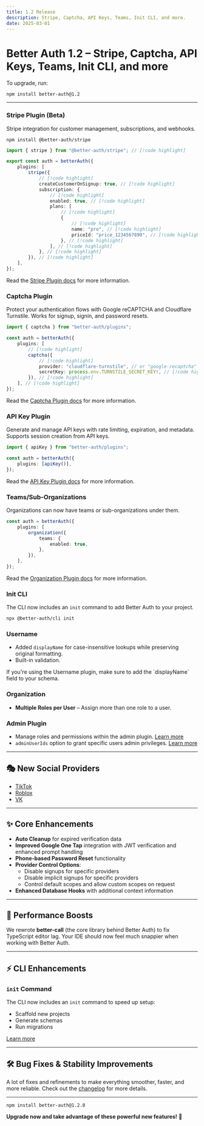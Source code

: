 ```yaml
---
title: 1.2 Release
description: Stripe, Captcha, API Keys, Teams, Init CLI, and more.
date: 2025-03-01
---
```


# Better Auth 1.2 – Stripe, Captcha, API Keys, Teams, Init CLI, and more

To upgrade, run:

```package-install
npm install better-auth@1.2
```

---

### **Stripe Plugin (Beta)**

Stripe integration for customer management, subscriptions, and webhooks.

```package-install
npm install @better-auth/stripe
```

```ts title="auth.ts"
import { stripe } from "@better-auth/stripe"; // [!code highlight]

export const auth = betterAuth({
    plugins: [
        stripe({
            // [!code highlight]
            createCustomerOnSignup: true, // [!code highlight]
            subscription: {
                // [!code highlight]
                enabled: true, // [!code highlight]
                plans: [
                    // [!code highlight]
                    {
                        // [!code highlight]
                        name: "pro", // [!code highlight]
                        priceId: "price_1234567890", // [!code highlight]
                    }, // [!code highlight]
                ], // [!code highlight]
            }, // [!code highlight]
        }), // [!code highlight]
    ],
});
```

Read the [Stripe Plugin docs](/docs/plugins/stripe) for more information.

### **Captcha Plugin**

Protect your authentication flows with Google reCAPTCHA and Cloudflare Turnstile. Works for signup, signin, and password resets.

```ts title="auth.ts"
import { captcha } from "better-auth/plugins";

const auth = betterAuth({
    plugins: [
        // [!code highlight]
        captcha({
            // [!code highlight]
            provider: "cloudflare-turnstile", // or "google-recaptcha" // [!code highlight]
            secretKey: process.env.TURNSTILE_SECRET_KEY!, // [!code highlight]
        }), // [!code highlight]
    ], // [!code highlight]
});
```

Read the [Captcha Plugin docs](/docs/plugins/captcha) for more information.

### **API Key Plugin**

Generate and manage API keys with rate limiting, expiration, and metadata. Supports session creation from API keys.

```ts title="auth.ts"
import { apiKey } from "better-auth/plugins";

const auth = betterAuth({
    plugins: [apiKey()],
});
```

Read the [API Key Plugin docs](/docs/plugins/api-key) for more information.

### **Teams/Sub-Organizations**

Organizations can now have teams or sub-organizations under them.

```ts title="auth.ts"
const auth = betterAuth({
    plugins: [
        organization({
            teams: {
                enabled: true,
            },
        }),
    ],
});
```

Read the [Organization Plugin docs](/docs/plugins/organization#teams) for more information.

### **Init CLI**

The CLI now includes an `init` command to add Better Auth to your project.

```bash title="terminal"
npx @better-auth/cli init
```

### **Username**

- Added `displayName` for case-insensitive lookups while preserving original formatting.
- Built-in validation.

<Callout type="info">
    If you're using the Username plugin, make sure to add the `displayName` field to your schema.
</Callout>

### **Organization**

- **Multiple Roles per User** – Assign more than one role to a user.

### **Admin Plugin**

- Manage roles and permissions within the admin plugin. [Learn more](/docs/plugins/admin)
- `adminUserIds` option to grant specific users admin privileges. [Learn more](/docs/plugins/admin#usage)

---

## 🎭 New Social Providers

- [TikTok](/docs/authentication/tiktok)
- [Roblox](/docs/authentication/roblox)
- [VK](/docs/authentication/vk)

---

## ✨ Core Enhancements

- **Auto Cleanup** for expired verification data
- **Improved Google One Tap** integration with JWT verification and enhanced prompt handling
- **Phone-based Password Reset** functionality
- **Provider Control Options**:
    - Disable signups for specific providers
    - Disable implicit signups for specific providers
    - Control default scopes and allow custom scopes on request
- **Enhanced Database Hooks** with additional context information

---

## 🚀 Performance Boosts

We rewrote **better-call** (the core library behind Better Auth) to fix TypeScript editor lag. Your IDE should now feel much snappier when working with Better Auth.

---

## ⚡ CLI Enhancements

### **`init` Command**

The CLI now includes an `init` command to speed up setup:

- Scaffold new projects
- Generate schemas
- Run migrations

[Learn more](/docs/concepts/cli)

---

## 🛠 Bug Fixes & Stability Improvements

A lot of fixes and refinements to make everything smoother, faster, and more reliable. Check out the [changelog](https://github.com/better-auth/better-auth/releases/tag/v1.2.0) for more details.

---

```package-install
npm install better-auth@1.2.0
```

**Upgrade now and take advantage of these powerful new features!** 🚀
